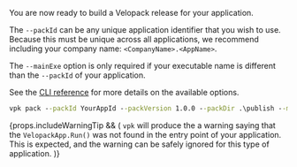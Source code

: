 
You are now ready to build a Velopack release for your application. 

The `--packId` can be any unique application identifier that you wish to use. Because this must be unique across all applications, 
we recommend including your company name: `<CompanyName>.<AppName>`.

The `--mainExe` option is only required if your executable name is different than the `--packId` of your application.

See the [CLI reference](/reference/cli/) for more details on the available options.

```cmd
vpk pack --packId YourAppId --packVersion 1.0.0 --packDir .\publish --mainExe yourMainApp.exe
```

{props.includeWarningTip && (
<Admonition type="tip">
    <code>vpk</code> will produce the a warning saying that the <code>VelopackApp.Run()</code> was 
    not found in the entry point of your application. 
    This is expected, and the warning can be safely ignored for this type of application.
</Admonition>
)}